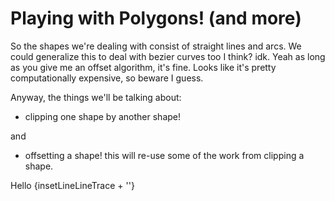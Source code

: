 
# Playing with Polygons! (and more)

So the shapes we're dealing with consist of straight lines and arcs.
We could generalize this to deal with bezier curves too I think? idk.
Yeah as long as you give me an offset algorithm, it's fine. Looks like it's pretty computationally expensive, so beware I guess.

Anyway, the things we'll be talking about:

-   clipping one shape by another shape!

and

-   offsetting a shape! this will re-use some of the work from clipping a shape.

Hello {insetLineLineTrace + ''}
